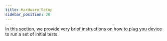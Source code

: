 ```yaml
---
title: Hardware Setup
sidebar_position: 20
---
```


In this section, we provide very brief instructions on how to plug you device to run a set of initial tests.
